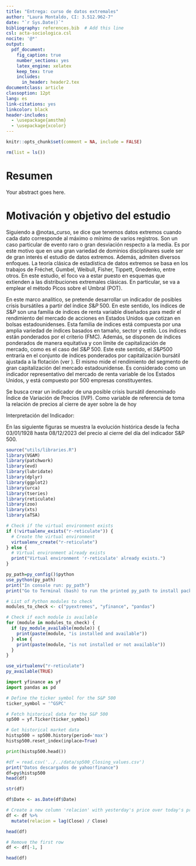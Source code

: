 ```yaml
---
title: "Entrega: curso de datos extremales"
author: "Laura Montaldo, CI: 3.512.962-7"
date: "`r Sys.Date()`"
bibliography: references.bib  # Add this line
csl: acta-sociologica.csl
nocite: '@*'
output:
  pdf_document:
    fig_caption: true
    number_sections: yes
    latex_engine: xelatex
    keep_tex: true
    includes:
      in_header: header2.tex
documentclass: article
classoption: 12pt
lang: es
link-citations: yes
linkcolor: black
header-includes:
  - \usepackage{amsthm}
  - \usepackage{xcolor}
---
```


\newtheorem{theorem}{Teorema}
\newtheorem{mydefinition}{Definición}
\newtheorem{observation}{Observación}
\newtheorem{Corolario}{Corolario}

```r
knitr::opts_chunk$set(comment = NA, include = FALSE)
```


```r
rm(list = ls())
```

\newpage

<!-- titulo-->

\thispagestyle{empty}

\maketitle

\newpage

<!-- indice -->

\tableofcontents

\newpage

<!-- abstract -->

# Resumen

Your abstract goes here.

\newpage



<!-- MOTIVACION Y OBJETIVO DEL ESTUDIO -->


# Motivación y objetivo del estudio
<!-- introduccion a eventos raros -->
Siguiendo a @notas_curso, se dice que tenemos datos extremos cuando cada dato corresponde al máximo o mínimo de varios registros. Son un caso particular de evento raro o gran desviación respecto a la media. Es por este motivo que en una gran variedad de dominios disciplinares suele ser de gran interés el estudio de datos extremos. Además, admiten diversos enfoques. La teoría clásica de estadística de datos extremos se basa en los trabajos de Fréchet, Gumbel, Weibull, Fisher, Tippett, Gnedenko, entre otros. En este estudio, el foco va a estar puesto en esquemas que extienden a las distribuciones extremales clásicas. En particular, se va a emplear el método Picos sobre el Umbral (POT)\footnote{Por sus siglas en inglés relaticas a  Peaks over Thresholds.}.



En este marco analítico, se pretende desarrollar un indicador de posibles crisis bursátiles a partir del índice $S\&P\;500$. En este sentido,  los índices de $S\&P$ son una familia de índices de renta variable\footnote{En inglés se llaman equity indices} diseñados para medir el rendimiento del mercado de acciones en Estados Unidos que cotizan en bolsas estadounidenses. Esta familia de índices está compuesta por una amplia variedad de índices basados en tamaño, sector y estilo. Los índices están ponderados por el criterio \textit{float-adjusted market capitalization} (FMC). Además, se disponen de índices ponderados de manera equitativa y con límite de capitalización de mercado, como es el caso del $S\&P\:500$. Este este sentido, el $S\&P 500$ entraría en el conjunto de índices ponderados por capitalización bursátil ajustada a la flotación (ver \href{https://www.spglobal.com/spdji/en/methodology/article/sp-us-indices-methodology/}{\textcolor{blue}{$S\&P$ Dow Jones Indices}}). El mismo  mide el rendimiento del segmento de gran capitalización del mercado estadounidense. Es considerado como un indicador representativo del mercado de renta variable de los Estados Unidos, y está compuesto por 500 empresas constituyentes.
 
Se busca crear un indicador de una posible crisis bursátil denominado Índice de Variación de Precios (IVP). Como variable de referencia de toma la relación de precios al cierre de ayer sobre la de hoy 

\begin{equation}
IVP_t=\left ( \frac{Precio_{t-1}}{Precio_t}\right ) -1,\quad\text{para}\; t=1,...,T 
\end{equation}
\vspace{0.5cm}

Interpretación del Indicador:

\begin{itemize}
\item Si el $IVP_t$    $\leq$ 0, el precio de cierre de hoy es mayor o igual que el de ayer, lo cual podría ser considerado una señal positiva.
\item Si el $IVP_t$ > 0, el precio de cierre de hoy es menor que el de ayer, lo cual podría considerarse una señal de alerta.
\end{itemize}

\newpage

En las siguiente figuras se muestra la evolución histórica desde la fecha 03/01/1928 hasta 08/12/2023 del precio al cierre del día del indicador S&P 500.




```r
source("utils/libraries.R")
library(VGAM)
library(patchwork)
library(evd)
library(lubridate)
library(dplyr)
library(ggplot2)
library(urca)
library(tseries)
library(reticulate)
library(zoo)
library(xts)
library(aTSA)
```


```r
# Check if the virtual environment exists
if (!virtualenv_exists("r-reticulate")) {
  # Create the virtual environment
  virtualenv_create("r-reticulate")
} else {
  # Virtual environment already exists
  print("Virtual environment 'r-reticulate' already exists.")
}
```


```r
py_path=py_config()$python
use_python(py_path)
print("In console run: py_path")
print("Go to Terminal (bash) to run the printed py_path to install packages in environment: /Users/lauramontaldo/.virtualenvs/r-reticulate/bin/python - m pip install pyextremes yfinance pandas" )
```


```r
# List of Python modules to check
modules_to_check <- c("pyextremes", "yfinance", "pandas")

# Check if each module is available
for (module in modules_to_check) {
  if (py_module_available(module)) {
    print(paste(module, "is installed and available"))
  } else {
    print(paste(module, "is not installed or not available"))
  }
}
```


```r
use_virtualenv("r-reticulate")
py_available(TRUE)
```


```python
import yfinance as yf
import pandas as pd

# Define the ticker symbol for the S&P 500
ticker_symbol = '^GSPC'

# Fetch historical data for the S&P 500
sp500 = yf.Ticker(ticker_symbol)

# Get historical market data
histsp500 = sp500.history(period='max')
histsp500.reset_index(inplace=True)
```

```python
print(histsp500.head())
```

```r
#df = read.csv('../../data/sp500_Closing_values.csv')
print("Datos descargados de yahoo!finance")
df=py$histsp500
head(df)
```

```r
str(df)
```

```r
df$Date <- as.Date(df$Date)
```




```r
# Create a new column 'relacion' with yesterday's price over today's price
df <- df %>%
  mutate(relacion = lag(Close) / Close)
```


```r
head(df)
```

```r
# Remove the first row
df <- df[-1, ]
```


```r
head(df)
```

